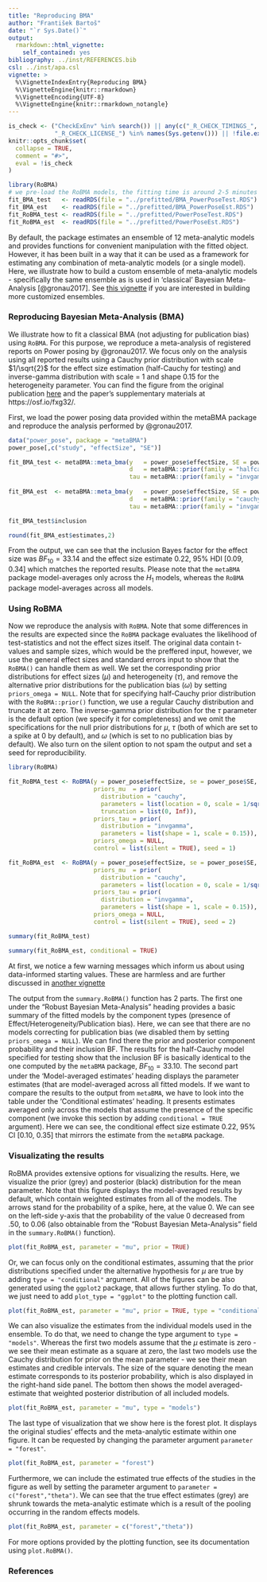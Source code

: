 ```yaml
---
title: "Reproducing BMA"
author: "František Bartoš"
date: "`r Sys.Date()`"
output:
  rmarkdown::html_vignette:
    self_contained: yes
bibliography: ../inst/REFERENCES.bib
csl: ../inst/apa.csl
vignette: >
  %\VignetteIndexEntry{Reproducing BMA}
  %\VignetteEngine{knitr::rmarkdown}
  %\VignetteEncoding{UTF-8}
  %\VignetteEngine{knitr::rmarkdown_notangle}
---
```


```r
is_check <- ("CheckExEnv" %in% search()) || any(c("_R_CHECK_TIMINGS_",
             "_R_CHECK_LICENSE_") %in% names(Sys.getenv())) || !file.exists("../prefitted/BMA_PowerPoseTest.RDS") 
knitr::opts_chunk$set(
  collapse = TRUE,
  comment = "#>",
  eval = !is_check
)
```
```r
library(RoBMA)
# we pre-load the RoBMA models, the fitting time is around 2-5 minutes
fit_BMA_test   <- readRDS(file = "../prefitted/BMA_PowerPoseTest.RDS")
fit_BMA_est    <- readRDS(file = "../prefitted/BMA_PowerPoseEst.RDS")
fit_RoBMA_test <- readRDS(file = "../prefitted/PowerPoseTest.RDS")
fit_RoBMA_est  <- readRDS(file = "../prefitted/PowerPoseEst.RDS")
```

By default, the package estimates an ensemble of 12 meta-analytic models and provides functions for convenient manipulation with the fitted object. However, it has been built in a way that it can be used as a framework for estimating any combination of meta-analytic models (or a single model). Here, we illustrate how to build a custom ensemble of meta-analytic models - specifically the same ensemble as is used in 'classical' Bayesian Meta-Analysis [@gronau2017]. See [this vignette](CustomEnsembles.html) if you are interested in building more customized ensembles.


### Reproducing Bayesian Meta-Analysis (BMA)

We illustrate how to fit a classical BMA (not adjusting for publication bias) using `RoBMA`. For this purpose, we reproduce a meta-analysis of registered reports on Power posing by @gronau2017. We focus only on the analysis using all reported results using a Cauchy prior distribution with scale $1/\sqrt{2}$ for the effect size estimation (half-Cauchy for testing) and inverse-gamma distribution with scale = 1 and shape 0.15 for the heterogeneity parameter. You can find the figure from the original publication [here](https://www.flickr.com/photos/149473606@N08/34086113581/in/dateposted-public/) and the paper's supplementary materials at https://osf.io/fxg32/.

First, we load the power posing data provided within the metaBMA package and reproduce the analysis performed by @gronau2017.

```r
data("power_pose", package = "metaBMA")
power_pose[,c("study", "effectSize", "SE")]

``` 
``` r
fit_BMA_test <- metaBMA::meta_bma(y   = power_pose$effectSize, SE = power_pose$SE,
                                  d   = metaBMA::prior(family = "halfcauchy", param = 1/sqrt(2)),
                                  tau = metaBMA::prior(family = "invgamma", param = c(1, .15)))
 
fit_BMA_est  <- metaBMA::meta_bma(y   = power_pose$effectSize, SE = power_pose$SE,
                                  d   = metaBMA::prior(family = "cauchy", param = 1/sqrt(2)),
                                  tau = metaBMA::prior(family = "invgamma", param = c(1, .15)))
``` 
```r
fit_BMA_test$inclusion

round(fit_BMA_est$estimates,2)
```

From the output, we can see that the inclusion Bayes factor for the effect size was $BF_{10} = 33.14$ and the effect size estimate 0.22, 95% HDI [0.09, 0.34] which matches the reported results. Please note that the `metaBMA` package model-averages only across the $H_{1}$ models, whereas the `RoBMA` package model-averages across all models.

### Using RoBMA

Now we reproduce the analysis with `RoBMA`. Note that some differences in the results are expected since the `RoBMA` package evaluates the likelihood of test-statistics and not the effect sizes itself. The original data contain t-values and sample sizes, which would be the preffered input, however, we use the general effect sizes and standard errors input to show that the `RoBMA()` can handle them as well. We set the corresponding prior distributions for effect sizes ($\mu$) and heterogeneity ($\tau$), and remove the alternative prior distributions for the publication bias ($\omega$) by setting `priors_omega = NULL`. Note that for specifying half-Cauchy prior distribution with the `RoBMA::prior()` function, we use a regular Cauchy distribution and truncate it at zero. The inverse-gamma prior distribution for the $\tau$ parameter is the default option (we specify it for completeness) and we omit the specifications for the null prior distributions for $\mu$, $\tau$ (both of which are set to a spike at 0 by default), and $\omega$ (which is set to no publication bias by default). We also turn on the silent option to not spam the output and set a seed for reproducibility.

``` r
library(RoBMA)

fit_RoBMA_test <- RoBMA(y = power_pose$effectSize, se = power_pose$SE, study_names = power_pose$study,
                        priors_mu  = prior(
                          distribution = "cauchy",
                          parameters = list(location = 0, scale = 1/sqrt(2)),
                          truncation = list(0, Inf)),
                        priors_tau = prior(
                          distribution = "invgamma",
                          parameters = list(shape = 1, scale = 0.15)),
                        priors_omega = NULL,
                        control = list(silent = TRUE), seed = 1)

fit_RoBMA_est  <- RoBMA(y = power_pose$effectSize, se = power_pose$SE, study_names = power_pose$study,
                        priors_mu  = prior(
                          distribution = "cauchy",
                          parameters = list(location = 0, scale = 1/sqrt(2))),
                        priors_tau = prior(
                          distribution = "invgamma",
                          parameters = list(shape = 1, scale = 0.15)),
                        priors_omega = NULL,
                        control = list(silent = TRUE), seed = 2)
```
```r
summary(fit_RoBMA_test)

summary(fit_RoBMA_est, conditional = TRUE)
```

At first, we notice a few warning messages which inform us about using data-informed starting values. These are harmless and are further discussed in [another vignette](WarningsAndErrors.html)

The output from the `summary.RoBMA()` function has 2 parts. The first one under the "Robust Bayesian Meta-Analysis" heading provides a basic summary of the fitted models by the component types (presence of Effect/Heterogeneity/Publication bias). Here, we can see that there are no models correcting for publication bias (we disabled them by setting `priors_omega = NULL`). We can find there the prior and posterior component probability and their inclusion BF. The results for the half-Cauchy model specified for testing show that the inclusion BF is basically identical to the one computed by the `metaBMA` package, $BF_{10} = 33.10$. The second part under the 'Model-averaged estimates' heading displays the parameter estimates (that are model-averaged across all fitted models. If we want to compare the results to the output from `metaBMA`, we have to look into the table under the 'Conditional estimates' heading. It presents estimates averaged only across the models that assume the presence of the specific component (we invoke this section by adding `conditional = TRUE` argument). Here we can see, the conditional effect size estimate 0.22, 95% CI [0.10, 0.35] that mirrors the estimate from the `metaBMA` package.


### Visualizating the results

RoBMA provides extensive options for visualizing the results. Here, we visualize the prior (grey) and posterior (black) distribution for the mean parameter. Note that this figure displays the model-averaged results by default, which contain weighted estimates from all of the models. The arrows stand for the probability of a spike, here, at the value 0. We can see on the left-side y-axis that the probability of the value 0 decreased from .50, to 0.06 (also obtainable from the "Robust Bayesian Meta-Analysis" field in the `summary.RoBMA()` function).

```r
plot(fit_RoBMA_est, parameter = "mu", prior = TRUE)
```

Or, we can focus only on the conditional estimates, assuming that the prior distributions specified under the alternative hypothesis for $\mu$ are true by adding `type = "conditional"` argument. All of the figures can be also generated using the `ggplot2` package, that allows further styling. To do that, we just need to add `plot_type = "ggplot"` to the plotting function call.

```r
plot(fit_RoBMA_est, parameter = "mu", prior = TRUE, type = "conditional", plot_type = "ggplot")
```

We can also visualize the estimates from the individual models used in the ensemble. To do that, we need to change the type argument to `type = "models"`. Whereas the first two models assume that the $\mu$ estimate is zero - we see their mean estimate as a square at zero, the last two models use the Cauchy distribution for prior on the mean parameter - we see their mean estimates and credible intervals. The size of the square denoting the mean estimate corresponds to its posterior probability, which is also displayed in the right-hand side panel. The bottom then shows the model averaged-estimate that weighted posterior distribution of all included models.

```r
plot(fit_RoBMA_est, parameter = "mu", type = "models")
```

The last type of visualization that we show here is the forest plot. It displays the original studies' effects and the meta-analytic estimate within one figure. It can be requested by changing the parameter argument `parameter = "forest"`.

```r
plot(fit_RoBMA_est, parameter = "forest")
```

Furthermore, we can include the estimated true effects of the studies in the figure as well by setting the parameter argument to `parameter = c("forest","theta")`. We can see that the true effect estimates (grey) are shrunk towards the meta-analytic estimate which is a result of the pooling occurring in the random effects models.

```r
plot(fit_RoBMA_est, parameter = c("forest","theta"))
```


For more options provided by the plotting function, see its documentation using `plot.RoBMA()`.

### References
